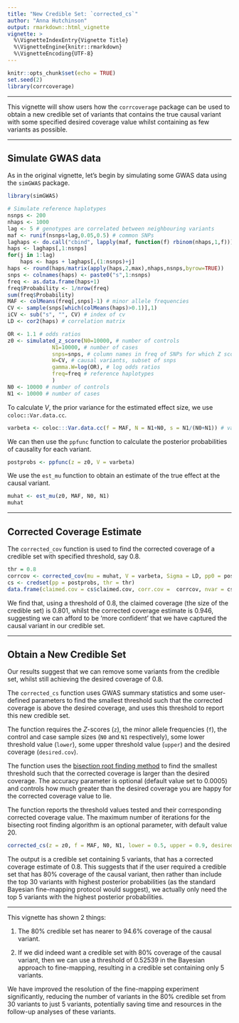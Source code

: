 ```yaml
---
title: "New Credible Set: `corrected_cs`"
author: "Anna Hutchinson"
output: rmarkdown::html_vignette
vignette: >
  %\VignetteIndexEntry{Vignette Title}
  %\VignetteEngine{knitr::rmarkdown}
  %\VignetteEncoding{UTF-8}
---
```


```r
knitr::opts_chunk$set(echo = TRUE)
set.seed(2)
library(corrcoverage)
```

---

This vignette will show users how the `corrcoverage` package can be used to obtain a new credible set of variants that contains the true causal variant with some specified desired coverage value whilst containing as few variants as possible.

---

## Simulate GWAS data

As in the original vignette, let's begin by simulating some GWAS data using the `simGWAS` package.

```r
library(simGWAS)

# Simulate reference haplotypes
nsnps <- 200
nhaps <- 1000
lag <- 5 # genotypes are correlated between neighbouring variants
maf <- runif(nsnps+lag,0.05,0.5) # common SNPs
laghaps <- do.call("cbind", lapply(maf, function(f) rbinom(nhaps,1,f)))
haps <- laghaps[,1:nsnps]
for(j in 1:lag) 
    haps <- haps + laghaps[,(1:nsnps)+j]
haps <- round(haps/matrix(apply(haps,2,max),nhaps,nsnps,byrow=TRUE))
snps <- colnames(haps) <- paste0("s",1:nsnps)
freq <- as.data.frame(haps+1)
freq$Probability <- 1/nrow(freq)
sum(freq$Probability)
MAF <- colMeans(freq[,snps]-1) # minor allele frequencies
CV <- sample(snps[which(colMeans(haps)>0.1)],1)
iCV <- sub("s", "", CV) # index of cv
LD <- cor2(haps) # correlation matrix
```

```r
OR <- 1.1 # odds ratios
z0 <- simulated_z_score(N0=10000, # number of controls
              N1=10000, # number of cases
              snps=snps, # column names in freq of SNPs for which Z scores should be generated
              W=CV, # causal variants, subset of snps
              gamma.W=log(OR), # log odds ratios
              freq=freq # reference haplotypes
              )
N0 <- 10000 # number of controls
N1 <- 10000 # number of cases
```

To calculate $V$, the prior variance for the estimated effect size, we use `coloc::Var.data.cc`.

```r
varbeta <- coloc:::Var.data.cc(f = MAF, N = N1+N0, s = N1/(N0+N1)) # variance of estimated effect size
```

We can then use the `ppfunc` function to calculate the posterior probabilities of causality for each variant.

```r
postprobs <- ppfunc(z = z0, V = varbeta) 
```

We use the `est_mu` function to obtain an estimate of the true effect at the causal variant.

```r
muhat <- est_mu(z0, MAF, N0, N1)
muhat
```

---

## Corrected Coverage Estimate

The `corrected_cov` function is used to find the corrected coverage of a credible set with specified threshold, say 0.8.

```r
thr = 0.8
corrcov <- corrected_cov(mu = muhat, V = varbeta, Sigma = LD, pp0 = postprobs, thresh = thr, nrep = 1000)
cs <- credset(pp = postprobs, thr = thr)
data.frame(claimed.cov = cs$claimed.cov, corr.cov =  corrcov, nvar = cs$nvar)
```

We find that, using a threshold of 0.8, the claimed coverage (the size of the credible set) is 0.801, whilst the corrected coverage estimate is 0.946, suggesting we can afford to be 'more confident' that we have captured the causal variant in our credible set. 

---

## Obtain a New Credible Set

Our results suggest that we can remove some variants from the credible set, whilst still achieving the desired coverage of 0.8.

The `corrected_cs` function uses GWAS summary statistics and some user-defined parameters to find the smallest threshold such that the corrected coverage is above the desired coverage, and uses this threshold to report this new credible set.

The function requires the $Z$-scores (`z`), the minor allele frequencies (`f`), the control and case sample sizes (`N0` and `N1` respectively), some lower threshold value (`lower`), some upper threshold value (`upper`) and the desired coverage (`desired.cov`). 

The function uses the [bisection root finding method](https://en.wikipedia.org/wiki/Root-finding_algorithm#Bisection_method) to find the smallest threshold such that the corrected coverage is larger than the desired coverage. The accuracy parameter is optional (default value set to 0.0005) and controls how much greater than the desired coverage you are happy for the corrected coverage value to lie. 

The function reports the threshold values tested and their corresponding corrected coverage value. The maximum number of iterations for the bisecting root finding algorithm is an optional parameter, with default value 20. 

```r
corrected_cs(z = z0, f = MAF, N0, N1, lower = 0.5, upper = 0.9, desired.cov = 0.8)
```

The output is a credible set containing 5 variants, that has a corrected coverage estimate of 0.8. This suggests that if the user required a credible set that has 80% coverage of the causal variant, then rather than include the top 30 variants with highest posterior probabilities (as the standard Bayesian fine-mapping protocol would suggest), we actually only need the top 5 variants with the highest posterior probabilities. 

---

This vignette has shown 2 things:

1. The 80% credible set has nearer to 94.6% coverage of the causal variant.

2. If we did indeed want a credible set with 80% coverage of the causal variant, then we can use a threshold of 0.52539 in the Bayesian approach to fine-mapping, resulting in a credible set containing only 5 variants. 

We have improved the resolution of the fine-mapping experiment significantly, reducing the number of variants in the 80% credible set from 30 variants to just 5 variants, potentially saving time and resources in the follow-up analyses of these variants. 

